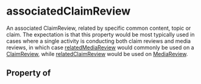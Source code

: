   

# associatedClaimReview

An associated <Link href="/ClaimReview">ClaimReview</Link>, related by specific common content, topic or claim. The expectation is that this property would be most typically used in cases where a single activity is conducting both claim reviews and media reviews, in which case <a class="localLink" href="/relatedMediaReview">relatedMediaReview</a> would commonly be used on a <a class="localLink" href="/ClaimReview">ClaimReview</a>, while <a class="localLink" href="/relatedClaimReview">relatedClaimReview</a> would be used on <a class="localLink" href="/MediaReview">MediaReview</a>.

## Property of



